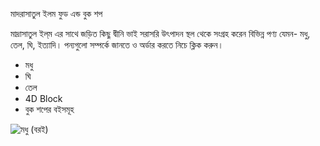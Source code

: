 
<SEO pageTitle="মাদরাসাতুল ইলম ফুড এন্ড বুক শপ" />
<Box maxWidth={960} margin="0 auto" padding={{ xs: 3, sm: 4 }}>
  <Text variant="h2" textAlign="center">
    মাদরাসাতুল ইলম ফুড এন্ড বুক শপ
  </Text>
  <Divider />
  <Breadcrumb
    links={[
      { url: '/', name: 'নীড়পাতা' },
      { url: '/finance/', name: 'আর্থিক ব্যাপার' },
    ]}
  />
  <Divider />

মাদ্রাসাতুল ইল্‌ম এর সাথে জড়িত কিছু দ্বীনি ভাই সরাসরি উৎপাদন স্থল থেকে সংগ্রহ করেন বিভিন্ন পণ্য যেমন- মধু, তেল, ঘি, ইত্যাদি। পন্যগুলো সম্পর্কে জানতে ও অর্ডার করতে নিচে ক্লিক করুন।

- <Link to="./honey/">মধু</Link>
- <Link to="./ghee/">ঘি</Link>
- <Link to="./mustard-oil/">তেল</Link>
- <Link to="./4d-block/">4D Block</Link>
- <Link to="./library/">বুক শপের বইসমূহ</Link>

<Box py={3}>
  <img src={`/assets/images/কালোজিরা-বরই-ঘি-সরিশা.jpg`} alt="মধু (বরই)" />
</Box>

</Box>
